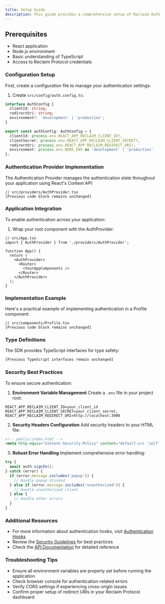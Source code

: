 ```yaml
---
title: Setup Guide
description: This guide provides a comprehensive setup of Reclaim Auth in your React application.
---
```


## Prerequisites
- React application
- Node.js environment
- Basic understanding of TypeScript
- Access to Reclaim Protocol credentials

### Configuration Setup

First, create a configuration file to manage your authentication settings:

1. Create `src/config/auth.config.ts`:

```typescript
interface AuthConfig {
  clientId: string;
  redirectUri: string;
  environment?: 'development' | 'production';
}

export const authConfig: AuthConfig = {
  clientId: process.env.REACT_APP_RECLAIM_CLIENT_ID!,
  clientSecret: process.env.REACT_APP_RECLAIM_CLIENT_SECRET!,
  redirectUri: process.env.REACT_APP_RECLAIM_REDIRECT_URI!,
  environment: process.env.NODE_ENV as 'development' | 'production'
};
```

### Authentication Provider Implementation

The Authentication Provider manages the authentication state throughout your application using React's Context API:

```tsx
// src/providers/AuthProvider.tsx
[Previous code block remains unchanged]
```

### Application Integration

To enable authentication across your application:

1. Wrap your root component with the AuthProvider:

```tsx
// src/App.tsx
import { AuthProvider } from './providers/AuthProvider';

function App() {
  return (
    <AuthProvider>
      <Router>
        <YourAppComponents />
      </Router>
    </AuthProvider>
  );
}
```

### Implementation Example

Here's a practical example of implementing authentication in a Profile component:

```tsx
// src/components/Profile.tsx
[Previous code block remains unchanged]
```

### Type Definitions

The SDK provides TypeScript interfaces for type safety:

```typescript
[Previous TypeScript interfaces remain unchanged]
```

### Security Best Practices

To ensure secure authentication:

1. **Environment Variable Management**
   Create a `.env` file in your project root:
```env
REACT_APP_RECLAIM_CLIENT_ID=your_client_id
REACT_APP_RECLAIM_CLIENT_SECRET=your_client_secret,
REACT_APP_RECLAIM_REDIRECT_URI=http://localhost:3000
```

2. **Security Headers Configuration**
   Add security headers to your HTML file:
```html
<!-- public/index.html -->
<meta http-equiv="Content-Security-Policy" content="default-src 'self' https://identity.reclaimprotocol.org; frame-src 'self' https://identity.reclaimprotocol.org">
```

3. **Robust Error Handling**
   Implement comprehensive error handling:
```typescript
try {
  await auth.signIn();
} catch (error) {
  if (error.message.includes('popup')) {
    // Handle popup blocked
  } else if (error.message.includes('unauthorized')) {
    // Handle unauthorized client
  } else {
    // Handle other errors
  }
}
```

### Additional Resources

- For more information about authentication hooks, visit [Authentication Hooks](/oauth/react/hooks)
- Review the [Security Guidelines](link-to-security-guidelines) for best practices
- Check the [API Documentation](link-to-api-docs) for detailed reference

### Troubleshooting Tips

- Ensure all environment variables are properly set before running the application
- Check browser console for authentication-related errors
- Verify CORS settings if experiencing cross-origin issues
- Confirm proper setup of redirect URIs in your Reclaim Protocol dashboard